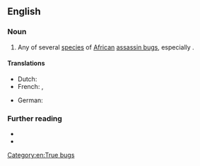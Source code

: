 {{also|predator-bug}}
==English==
{{rfi|en}}
{{wikipedia/test|missing=true}}
{{wikispecies|Platymeris rhadamanthus}}

===Noun===
{{en-noun}}

# Any of several [[species]] of [[African]] [[assassin bug]]s, especially {{taxlink|Platymeris rhadamanthus|species|noshow=1}}.

====Translations====
{{trans-top|species}}
* Dutch: {{t|nl|roofwants|m}}
* French: {{t+|fr|réduve|m}}, {{t|fr|punaise assassin}}
{{trans-mid}}
* German: {{t|de|Raubwanze}}
{{trans-bottom}}

===Further reading===
* {{pedia|Platymeris}}
* {{specieslite|Platymeris}}

[[Category:en:True bugs]]